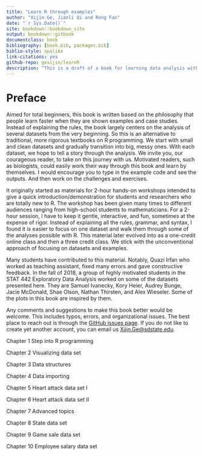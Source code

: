 --- 
title: "Learn R through examples"
author: "Xijin Ge, Jianli Qi and Rong Fan"
date: "`r Sys.Date()`"
site: bookdown::bookdown_site
output: bookdown::gitbook
documentclass: book
bibliography: [book.bib, packages.bib]
biblio-style: apalike
link-citations: yes
github-repo: gexijin/learnR
description: "This is a draft of a book for learning data analysis with the R language. This book emphasizes hands activities. Comments and suggestions welcome."
---
   

# Preface{-}
Aimed for total beginners, this book is written based on the philosophy that people learn faster when they are shown examples and case studies. Instead of explaining the rules, the book largely centers on the analysis of several datasets from the very beginning. So this is an alternative to traditional, more rigorous textbooks on R programming. We start with small and clean datasets and gradually transition into big, messy ones. With each dataset, we hope to tell a story through the analysis. We invite you, our courageous reader, to take on this journey with us. Motivated readers, such as biologists, could easily work their way through this book and learn by themselves. I would encourage you to type in the example code and see the outputs. And then work on the challenges and exercises. 

It originally started as materials for 2-hour hands-on workshops intended to give a quick introduction/demonstration for students and researchers who are totally new to R. The workshop has been given many times to different audiences ranging from high-school students to mathematicians. For a 2-hour session, I have to keep it gentle, interactive, and fun, sometimes at the expense of rigor. Instead of explaining all the rules, grammar, and syntax, I found it is easier to focus on one dataset and walk them through some of the analyses possible with R. This material later evolved into as a one-credit online class and then a three credit class. We stick with the unconventional approach of focusing on datasets and examples. 

Many students have contributed to this material. Notably, Quazi Irfan who worked as teaching assistant, fixed many errors and gave constructive feedback. In the fall of 2018, a group of highly motivated students in the STAT 442 Exploratory Data Analysis worked on some of the datasets presented here. They are Samuel Ivanecky, Kory Heier, Audrey Bunge, Jacie McDonald, Shae Olson, Nathan Thirsten, and Alex Wieseler. Some of the plots in this book are inspired by them.

Any comments and suggestions to make this book better would be welcome. This includes typos, errors, and organizational issues. The best place to reach out is through the [GitHub issues page](https://github.com/gexijin/learnR/issues). If you do not like to create yet another account, you can email us <Xijin.Ge@sdstate.edu>. 


Chapter 1  Step into R programming

Chapter 2  Visualizing data set

Chapter 3  Data structures

Chapter 4  Data importing 

Chapter 5  Heart attack data set I

Chapter 6  Heart attack data set II

Chapter 7  Advanced topics

Chapter 8  State data set

Chapter 9  Game sale data set

Chapter 10  Employee salary data set


